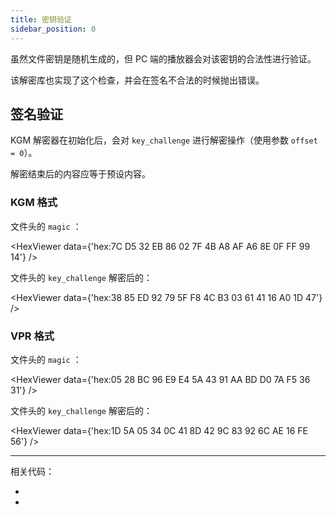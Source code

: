 ```yaml
---
title: 密钥验证
sidebar_position: 0
---
```



虽然文件密钥是随机生成的，但 PC 端的播放器会对该密钥的合法性进行验证。

该解密库也实现了这个检查，并会在签名不合法的时候抛出错误。

## 签名验证

KGM 解密器在初始化后，会对 `key_challenge` 进行解密操作（使用参数 `offset = 0`）。

解密结束后的内容应等于预设内容。

### KGM 格式

文件头的 `magic` <TermMagicNumber />：

<HexViewer data={'hex:7C D5 32 EB 86 02 7F 4B A8 AF A6 8E 0F FF 99 14'} />

文件头的 `key_challenge` 解密后的<TermMagicNumber />：

<HexViewer data={'hex:38 85 ED 92 79 5F F8 4C B3 03 61 41 16 A0 1D 47'} />

### VPR 格式

文件头的 `magic` <TermMagicNumber />：

<HexViewer data={'hex:05 28 BC 96 E9 E4 5A 43 91 AA BD D0 7A F5 36 31'} />

文件头的 `key_challenge` 解密后的<TermMagicNumber />：

<HexViewer data={'hex:1D 5A 05 34 0C 41 8D 42 9C 83 92 6C AE 16 FE 56'} />

---

相关代码：

- <CodeRef at="6d9bd07" file="src/kugou/kgm_crypto_factory.rs#L44-L53" />
- <CodeRef at="6d9bd07" file="src/kugou/kgm_magic.rs#L1" />
